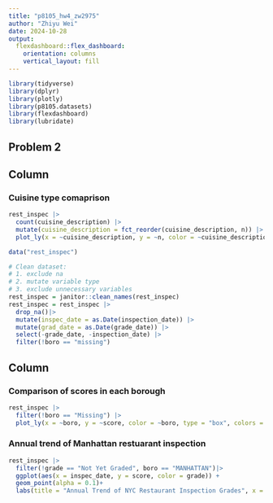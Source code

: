 ```yaml
---
title: "p8105_hw4_zw2975"
author: "Zhiyu Wei"
date: 2024-10-28
output: 
  flexdashboard::flex_dashboard:
    orientation: columns
    vertical_layout: fill
---
```


```r
library(tidyverse)
library(dplyr)
library(plotly)
library(p8105.datasets)
library(flexdashboard)
library(lubridate)
```

## Problem 2


Column {data-width=2000}
-----------------------------------------------------------------------

### Cuisine type comaprison

```r
rest_inspec |> 
  count(cuisine_description) |> 
  mutate(cuisine_description = fct_reorder(cuisine_description, n)) |> 
  plot_ly(x = ~cuisine_description, y = ~n, color = ~cuisine_description, type = "bar", colors = "viridis")
```
```r
data("rest_inspec")

# Clean dataset:
# 1. exclude na
# 2. mutate variable type
# 3. exclude unnecessary variables
rest_inspec = janitor::clean_names(rest_inspec)
rest_inspec = rest_inspec |>
  drop_na()|>
  mutate(inspec_date = as.Date(inspection_date)) |>
  mutate(grad_date = as.Date(grade_date)) |>
  select(-grade_date, -inspection_date) |>
  filter(!boro == "missing")
```


Column {data-width=1800}
-----------------------------------------------------------------------

### Comparison of scores in each borough

```r
rest_inspec |> 
  filter(!boro == "Missing") |>
  plot_ly(x = ~boro, y = ~score, color = ~boro, type = "box", colors = "viridis")
```

### Annual trend of Manhattan restuarant inspection 

```r
rest_inspec |>
  filter(!grade == "Not Yet Graded", boro == "MANHATTAN")|>
  ggplot(aes(x = inspec_date, y = score, color = grade)) +
  geom_point(alpha = 0.1)+
  labs(title = "Annual Trend of NYC Restaurant Inspection Grades", x = "Year", y = "Score") 
```


